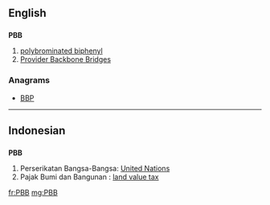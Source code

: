 ==English==

==={{initialism}}===
'''PBB'''

# [[polybrominated biphenyl]]
# [[w:Provider Backbone Bridges|Provider Backbone Bridges]]

===Anagrams===
* [[BBP#English|BBP]] 

----

==Indonesian==

==={{initialism|id}}===
'''PBB'''

# Perserikatan Bangsa-Bangsa: [[United Nations]]
# Pajak Bumi dan Bangunan :  [[land value tax]]

[[fr:PBB]]
[[mg:PBB]]